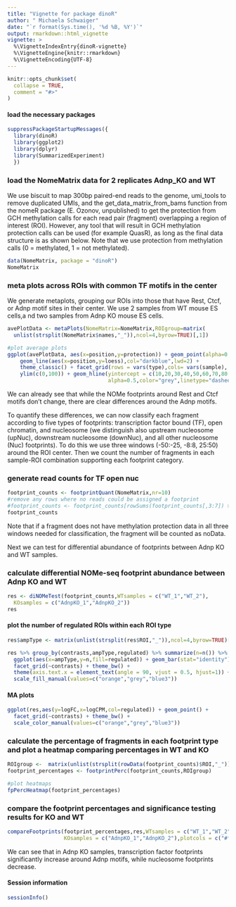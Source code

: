 ```yaml
---
title: "Vignette for package dinoR"
author: " Michaela Schwaiger"
date: "`r format(Sys.time(), '%d %B, %Y')`"
output: rmarkdown::html_vignette
vignette: >
  %\VignetteIndexEntry{dinoR-vignette}
  %\VignetteEngine{knitr::rmarkdown}
  %\VignetteEncoding{UTF-8}
---
```


```r
knitr::opts_chunk$set(
  collapse = TRUE,
  comment = "#>"
)
```

#### load the necessary packages

```r
suppressPackageStartupMessages({
  library(dinoR)
  library(ggplot2)
  library(dplyr)
  library(SummarizedExperiment)
  })
```

### load the NomeMatrix data for 2 replicates Adnp_KO and WT

We use biscuit to map 300bp paired-end reads to the genome, umi_tools to remove duplicated UMIs, and the get_data_matrix_from_bams function from the nomeR package (E. Ozonov, unpublished) to get the protection from GCH methylation calls for each read pair (fragment) overlapping a region of interest (ROI). However, any tool that will result in GCH methylation protection calls can be used (for example QuasR), as long as the final data structure is as shown below. Note that we use protection from methylation calls (0 = methylated, 1 = not methylated). 

```r
data(NomeMatrix, package = "dinoR")
NomeMatrix
```

### meta plots across ROIs with common TF motifs in the center

We generate metaplots, grouping our ROIs into those that have  Rest, Ctcf, or Adnp motif sites in their center.
We use 2 samples from WT mouse ES cells,a nd two samples from Adnp KO mouse ES cells.

```r
avePlotData <- metaPlots(NomeMatrix=NomeMatrix,ROIgroup=matrix(
  unlist(strsplit(NomeMatrix$names,"_")),ncol=4,byrow=TRUE)[,1])

#plot average plots
ggplot(avePlotData, aes(x=position,y=protection)) + geom_point(alpha=0.5) + 
    geom_line(aes(x=position,y=loess),col="darkblue",lwd=2) + 
    theme_classic() + facet_grid(rows = vars(type),cols= vars(sample), scales = "free") +
    ylim(c(0,100)) + geom_hline(yintercept = c(10,20,30,40,50,60,70,80,90),
                                alpha=0.5,color="grey",linetype="dashed")
```

We can already see that while the NOMe footprints around Rest and Ctcf motifs don't change, there are clear differences around the Adnp motifs.

To quantify these differences, we can now classify each fragment according to five types of footprints: transcription factor bound (TF), open chromatin, and nucleosome (we distinguish also upstream nucleosome (upNuc), downstream nucleosome (downNuc), and all other nucleosome (Nuc) footprints). To do this we use three windows (-50:-25, -8:8, 25:50) around the ROI center. Then we count the number of fragments in each sample-ROI combination supporting each footprint category. 

### generate read counts for TF open nuc 

```r
footprint_counts <- footprintQuant(NomeMatrix,nr=10)
#remove any rows where no reads could be assigned a footprint
#footprint_counts <- footprint_counts[rowSums(footprint_counts[,3:7]) > 0,]
footprint_counts
```

Note that if a fragment does not have methylation protection data in all three windows needed for classification, the fragment will be counted as noData. 

Next we can test for differential abundance of footprints between Adnp KO and WT samples.

### calculate differential NOMe-seq footprint abundance between Adnp KO and WT 

```r
res <- diNOMeTest(footprint_counts,WTsamples = c("WT_1","WT_2"),
  KOsamples = c("AdnpKO_1","AdnpKO_2"))
res
```
#### plot the number of regulated ROIs within each ROI type

```r
res$ampType <- matrix(unlist(strsplit(res$ROI,"_")),ncol=4,byrow=TRUE)[,1]

res %>% group_by(contrasts,ampType,regulated) %>% summarize(n=n()) %>% 
  ggplot(aes(x=ampType,y=n,fill=regulated)) + geom_bar(stat="identity") + 
  facet_grid(~contrasts) + theme_bw() + 
  theme(axis.text.x = element_text(angle = 90, vjust = 0.5, hjust=1)) + 
  scale_fill_manual(values=c("orange","grey","blue3"))
```


#### MA plots

```r
ggplot(res,aes(y=logFC,x=logCPM,col=regulated)) + geom_point() + 
  facet_grid(~contrasts) + theme_bw() + 
  scale_color_manual(values=c("orange","grey","blue3"))
```

### calculate the percentage of fragments in each footprint type and plot a heatmap comparing percentages in WT and KO

```r
ROIgroup <-  matrix(unlist(strsplit(rowData(footprint_counts)$ROI,"_")),ncol=4,byrow=TRUE)[,1]
footprint_percentages <- footprintPerc(footprint_counts,ROIgroup)

#plot heatmaps 
fpPercHeatmap(footprint_percentages)
```

### compare the footprint percentages and significance testing results for KO and WT 

```r

compareFootprints(footprint_percentages,res,WTsamples = c("WT_1","WT_2"),
                  KOsamples = c("AdnpKO_1","AdnpKO_2"),plotcols = c("#f03b20", "#a8ddb5", "#bdbdbd"))

```

We can see that in Adnp KO samples, transcription factor footprints significantly increase around Adnp motifs, while nucleosome footprints decrease. 

#### Session information

```r
sessionInfo()
```

